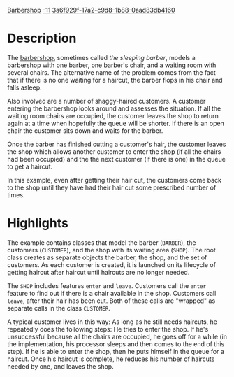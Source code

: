 [[Property:title|Barbershop]]
[[Property:weight|-11]]
[[Property:uuid|3a6f929f-17a2-c9d8-1b88-0aad83db4160]]

=Description=

The [http://en.wikipedia.org/wiki/Sleeping_barber_problem barbershop], sometimes called ''the sleeping barber'', models a barbershop with one barber, one barber's chair, and a waiting room with several chairs. The alternative name of the problem comes from the fact that if there is no one waiting for a haircut, the barber flops in his chair and falls asleep. 

Also involved are a number of shaggy-haired customers. A customer entering the barbershop looks around and assesses the situation. If all the waiting room chairs are occupied, the customer leaves the shop to return again at a time when hopefully the queue will be shorter. If there is an open chair the customer sits down and waits for the barber.

Once the barber has finished cutting a customer's hair, the customer leaves the shop which allows another customer to enter the shop (if all the chairs had been occupied) and the the next customer (if there is one) in the queue to get a haircut.

In this example, even after getting their hair cut, the customers come back to the shop until they have had their hair cut some prescribed number of times.


=Highlights=

The example contains classes that model the barber (<code>BARBER</code>), the customers (<code>CUSTOMER</code>), and the shop with its waiting area (<code>SHOP</code>). The root class creates as separate objects the barber, the shop, and the set of customers. As each customer is created, it is launched on its lifecycle of getting haircut after haircut until haircuts are no longer needed.

The <code>SHOP</code> includes features <code>enter</code> and <code>leave</code>. Customers call the <code>enter</code> feature to find out if there is a chair available in the shop. Customers call <code>leave</code>, after their hair has been cut. Both of these calls are "wrapped" as separate calls in the class <code>CUSTOMER</code>.

A typical customer lives in this way: As long as he still needs haircuts, he repeatedly does the following steps: He tries to enter the shop. If he's unsuccessful because all the chairs are occupied, he goes off for a while (in the implementation, his processor sleeps and then comes to the end of this step). If he is able to enter the shop, then he puts himself in the queue for a haircut. Once his haircut is complete, he reduces his number of haircuts needed by one, and leaves the shop.





